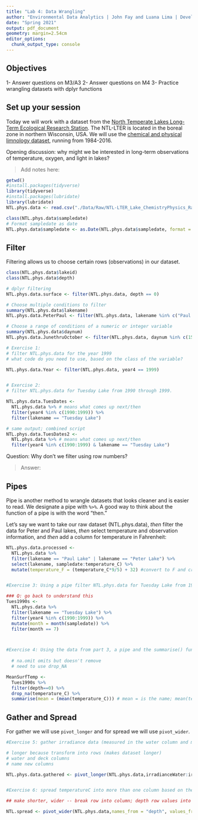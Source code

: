 ```yaml
---
title: "Lab 4: Data Wrangling"
author: "Environmental Data Analytics | John Fay and Luana Lima | Developed by Kateri Salk"
date: "Spring 2021"
output: pdf_document
geometry: margin=2.54cm
editor_options: 
  chunk_output_type: console
---
```


## Objectives
1- Answer questions on M3/A3
2- Answer questions on M4
3- Practice wrangling datasets with dplyr functions

## Set up your session

Today we will work with a dataset from the [North Temperate Lakes Long-Term Ecological Research Station](https://lter.limnology.wisc.edu/about/overview). The NTL-LTER is located in the boreal zone in northern Wisconsin, USA. We will use the [chemical and physical limnology dataset](https://lter.limnology.wisc.edu/content/cascade-project-north-temperate-lakes-lter-core-data-physical-and-chemical-limnology-1984), running from 1984-2016. 

Opening discussion: why might we be interested in long-term observations of temperature, oxygen, and light in lakes?

> Add notes here: 

```r
getwd()
#install.packages(tidyverse)
library(tidyverse)
#install.packages(lubridate)
library(lubridate)
NTL.phys.data <- read.csv("./Data/Raw/NTL-LTER_Lake_ChemistryPhysics_Raw.csv", stringsAsFactors = TRUE)

class(NTL.phys.data$sampledate)
# Format sampledate as date
NTL.phys.data$sampledate <- as.Date(NTL.phys.data$sampledate, format = "%m/%d/%y")
```


## Filter

Filtering allows us to choose certain rows (observations) in our dataset.

```r
class(NTL.phys.data$lakeid)
class(NTL.phys.data$depth)

# dplyr filtering
NTL.phys.data.surface <- filter(NTL.phys.data, depth == 0)

# Choose multiple conditions to filter
summary(NTL.phys.data$lakename)
NTL.phys.data.PeterPaul <- filter(NTL.phys.data, lakename %in% c("Paul Lake", "Peter Lake"))

# Choose a range of conditions of a numeric or integer variable
summary(NTL.phys.data$daynum)
NTL.phys.data.JunethruOctober <- filter(NTL.phys.data, daynum %in% c(152:304)) #rows for June to Oct #%in% finds within those 

# Exercise 1: 
# filter NTL.phys.data for the year 1999
# what code do you need to use, based on the class of the variable?

NTL.phys.data.Year <- filter(NTL.phys.data, year4 == 1999)


# Exercise 2: 
# filter NTL.phys.data for Tuesday Lake from 1990 through 1999.

NTL.phys.data.TuesDates <- 
  NTL.phys.data %>% # means what comes up next/then
  filter(year4 %in% c(1990:1999)) %>%
  filter(lakename == "Tuesday Lake")

# same output; combined script
NTL.phys.data.TuesDates2 <- 
  NTL.phys.data %>% # means what comes up next/then
  filter(year4 %in% c(1990:1999) & lakename == "Tuesday Lake") 

```
Question: Why don't we filter using row numbers?

> Answer: 

## Pipes

Pipe is another method to wrangle datasets that looks cleaner and is easier to read.  We designate a pipe with `%>%`. A good way to think about the function of a pipe is with the word "then." 

Let's say we want to take our raw dataset (NTL.phys.data), *then* filter the data for Peter and Paul lakes, *then* select temperature and observation information, and *then* add a column for temperature in Fahrenheit: 

```r
NTL.phys.data.processed <- 
  NTL.phys.data %>%
  filter(lakename == "Paul Lake" | lakename == "Peter Lake") %>%
  select(lakename, sampledate:temperature_C) %>%
  mutate(temperature_F = (temperature_C*9/5) + 32) #convert to F and create new column called temperature_F


#Exercise 3: Using a pipe filter NTL.phys.data for Tuesday Lake from 1990 through 1999 only for July 

### Q: go back to understand this
Tues1990s <-
  NTL.phys.data %>%
  filter(lakename == "Tuesday Lake") %>%
  filter(year4 %in% c(1990:1999)) %>%
  mutate(month = month(sampledate)) %>%
  filter(month == 7)



#Exercise 4: Using the data from part 3, a pipe and the summarise() function find the mean surface temperature (hints: you will need to add another filter for depth==0). Make sure you eliminate NAs before computing the means
  
  # na.omit omits but doesn't remove
  # need to use drop_NA

MeanSurfTemp <-
  Tues1990s %>%
  filter(depth==0) %>%
  drop_na(temperature_C) %>%
  summarise(mean = (mean(temperature_C))) # mean = is the name; mean(temp) is the math

```

## Gather and Spread

For gather we will use `pivot_longer` and for spread we will use `pivot_wider`.

```r
#Exercise 5: gather irradiance data (measured in the water column and measured on the deck of the sampling boat) into one column using pivot_longer

# longer because transform into rows (makes dataset longer)
# water and deck columns
# name new columns 

NTL.phys.data.gathered <- pivot_longer(NTL.phys.data,irradianceWater:irradianceDeck,names_to = "irradiance", values_to = "radiation")


#Exercise 6: spread temperatureC into more than one column based on the depth

## make shorter, wider -- break row into column; depth row values into depth column as column names

NTL.spread <- pivot_wider(NTL.phys.data,names_from = "depth", values_from = "temperature_C")

```

